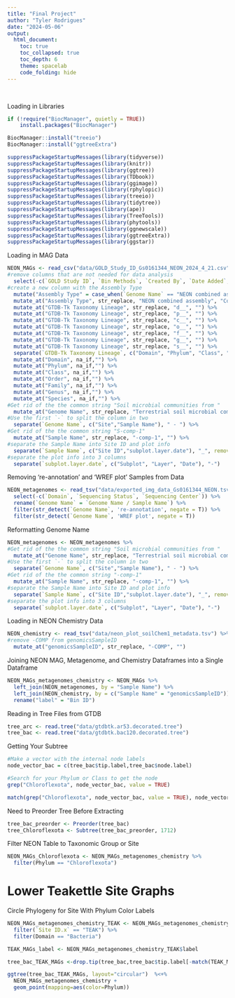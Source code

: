 ```yaml
---
title: "Final Project"
author: "Tyler Rodrigues"
date: "2024-05-06"
output:
  html_document:
    toc: true
    toc_collapsed: true
    toc_depth: 6
    theme: spacelab
    code_folding: hide
---
```

\

Loading in Libraries
```r
if (!require("BiocManager", quietly = TRUE))
    install.packages("BiocManager")

BiocManager::install("treeio")
BiocManager::install("ggtreeExtra")
```
```r
suppressPackageStartupMessages(library(tidyverse))
suppressPackageStartupMessages(library(knitr))
suppressPackageStartupMessages(library(ggtree))
suppressPackageStartupMessages(library(TDbook))
suppressPackageStartupMessages(library(ggimage))
suppressPackageStartupMessages(library(rphylopic))
suppressPackageStartupMessages(library(treeio))
suppressPackageStartupMessages(library(tidytree))
suppressPackageStartupMessages(library(ape))
suppressPackageStartupMessages(library(TreeTools))
suppressPackageStartupMessages(library(phytools))
suppressPackageStartupMessages(library(ggnewscale))
suppressPackageStartupMessages(library(ggtreeExtra))
suppressPackageStartupMessages(library(ggstar))
```

Loading in MAG Data
```r
NEON_MAGs <- read_csv("data/GOLD_Study_ID_Gs0161344_NEON_2024_4_21.csv") %>% 
#remove columns that are not needed for data analysis
  select(-c(`GOLD Study ID`, `Bin Methods`, `Created By`, `Date Added`, `Bin Lineage`)) %>% 
#create a new column with the Assembly Type
  mutate("Assembly Type" = case_when(`Genome Name` == "NEON combined assembly" ~ `Genome Name`, TRUE ~ "Individual")) %>% 
  mutate_at("Assembly Type", str_replace, "NEON combined assembly", "Combined") %>% 
  mutate_at("GTDB-Tk Taxonomy Lineage", str_replace, "d__", "") %>%  
  mutate_at("GTDB-Tk Taxonomy Lineage", str_replace, "p__", "") %>% 
  mutate_at("GTDB-Tk Taxonomy Lineage", str_replace, "c__", "") %>% 
  mutate_at("GTDB-Tk Taxonomy Lineage", str_replace, "o__", "") %>% 
  mutate_at("GTDB-Tk Taxonomy Lineage", str_replace, "f__", "") %>% 
  mutate_at("GTDB-Tk Taxonomy Lineage", str_replace, "g__", "") %>% 
  mutate_at("GTDB-Tk Taxonomy Lineage", str_replace, "s__", "") %>%
  separate(`GTDB-Tk Taxonomy Lineage`, c("Domain", "Phylum", "Class", "Order", "Family", "Genus", "Species"), ";", remove = FALSE) %>%
  mutate_at("Domain", na_if,"") %>% 
  mutate_at("Phylum", na_if,"") %>% 
  mutate_at("Class", na_if,"") %>% 
  mutate_at("Order", na_if,"") %>% 
  mutate_at("Family", na_if,"") %>% 
  mutate_at("Genus", na_if,"") %>% 
  mutate_at("Species", na_if,"") %>% 
#Get rid of the the common string "Soil microbial communities from "
  mutate_at("Genome Name", str_replace, "Terrestrial soil microbial communities from ", "") %>% 
#Use the first `-` to split the column in two
  separate(`Genome Name`, c("Site","Sample Name"), " - ") %>% 
#Get rid of the the common string "S-comp-1"
  mutate_at("Sample Name", str_replace, "-comp-1", "") %>%
#separate the Sample Name into Site ID and plot info
  separate(`Sample Name`, c("Site ID","subplot.layer.date"), "_", remove = FALSE,) %>% 
#separate the plot info into 3 columns
  separate(`subplot.layer.date`, c("Subplot", "Layer", "Date"), "-")
```

Removing 're-annotation' and 'WREF plot' Samples from Data
```r
NEON_metagenomes <- read_tsv("data/exported_img_data_Gs0161344_NEON.tsv") %>% 
  select(-c(`Domain`, `Sequencing Status`, `Sequencing Center`)) %>% 
  rename(`Genome Name` = `Genome Name / Sample Name`) %>% 
  filter(str_detect(`Genome Name`, 're-annotation', negate = T)) %>% 
  filter(str_detect(`Genome Name`, 'WREF plot', negate = T))
```

Reformatting Genome Name
```r
NEON_metagenomes <- NEON_metagenomes %>% 
#Get rid of the the common string "Soil microbial communities from "
  mutate_at("Genome Name", str_replace, "Terrestrial soil microbial communities from ", "") %>% 
#Use the first `-` to split the column in two
  separate(`Genome Name`, c("Site","Sample Name"), " - ") %>% 
#Get rid of the the common string "-comp-1"
  mutate_at("Sample Name", str_replace, "-comp-1", "") %>%
#separate the Sample Name into Site ID and plot info
  separate(`Sample Name`, c("Site ID","subplot.layer.date"), "_", remove = FALSE,) %>% 
#separate the plot info into 3 columns
  separate(`subplot.layer.date`, c("Subplot", "Layer", "Date"), "-")
```

Loading in NEON Chemistry Data 
```r
NEON_chemistry <- read_tsv("data/neon_plot_soilChem1_metadata.tsv") %>% 
#remove -COMP from genomicsSampleID
  mutate_at("genomicsSampleID", str_replace, "-COMP", "")
```

Joining NEON MAG, Metagenome, and Chemistry Dataframes into a Single Dataframe
```r
NEON_MAGs_metagenomes_chemistry <- NEON_MAGs %>% 
  left_join(NEON_metagenomes, by = "Sample Name") %>% 
  left_join(NEON_chemistry, by = c("Sample Name" = "genomicsSampleID")) %>% 
  rename("label" = "Bin ID")
```

Reading in Tree Files from GTDB
```r
tree_arc <- read.tree("data/gtdbtk.ar53.decorated.tree")
tree_bac <- read.tree("data/gtdbtk.bac120.decorated.tree")
```

Getting Your Subtree
```r
#Make a vector with the internal node labels
node_vector_bac = c(tree_bac$tip.label,tree_bac$node.label)

#Search for your Phylum or Class to get the node
grep("Chloroflexota", node_vector_bac, value = TRUE)
```
```r
match(grep("Chloroflexota", node_vector_bac, value = TRUE), node_vector_bac)
```

Need to Preorder Tree Before Extracting
```r
tree_bac_preorder <- Preorder(tree_bac)
tree_Chloroflexota <- Subtree(tree_bac_preorder, 1712)
```

Filter NEON Table to Taxonomic Group or Site
```r
NEON_MAGs_Chloroflexota <- NEON_MAGs_metagenomes_chemistry %>% 
  filter(Phylum == "Chloroflexota")
```

# Lower Teakettle Site Graphs

Circle Phylogeny for Site With Phylum Color Labels
```r
NEON_MAGs_metagenomes_chemistry_TEAK <- NEON_MAGs_metagenomes_chemistry %>% 
  filter(`Site ID.x` == "TEAK") %>% 
  filter(Domain == "Bacteria")

TEAK_MAGs_label <- NEON_MAGs_metagenomes_chemistry_TEAK$label

tree_bac_TEAK_MAGs <-drop.tip(tree_bac,tree_bac$tip.label[-match(TEAK_MAGs_label, tree_bac$tip.label)])

ggtree(tree_bac_TEAK_MAGs, layout="circular")  %<+%
  NEON_MAGs_metagenomes_chemistry +
  geom_point(mapping=aes(color=Phylum))
```